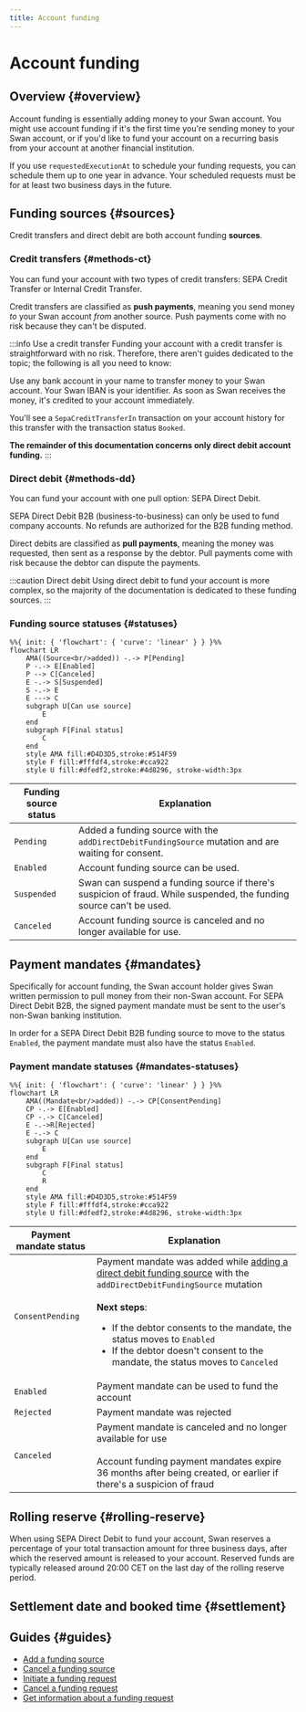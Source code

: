 ```yaml
---
title: Account funding
---
```


# Account funding

## Overview {#overview}

Account funding is essentially adding money to your Swan account.
You might use account funding if it's the first time you're sending money to your Swan account, or if you'd like to fund your account on a recurring basis from your account at another financial institution.

If you use `requestedExecutionAt` to schedule your funding requests, you can schedule them up to one year in advance.
Your scheduled requests must be for at least two business days in the future.


## Funding sources {#sources}


<AccountFundingDefinition />

Credit transfers and direct debit are both account funding **sources**.

### Credit transfers {#methods-ct}

You can fund your account with two types of credit transfers: SEPA Credit Transfer or Internal Credit Transfer.

Credit transfers are classified as **push payments**, meaning you send money *to* your Swan account *from* another source.
Push payments come with no risk because they can't be disputed.

:::info Use a credit transfer
Funding your account with a credit transfer is straightforward with no risk.
Therefore, there aren't guides dedicated to the topic; the following is all you need to know:

Use any bank account in your name to transfer money to your Swan account.
Your Swan IBAN is your identifier.
As soon as Swan receives the money, it's credited to your account immediately.

You'll see a `SepaCreditTransferIn` transaction on your account history for this transfer with the transaction status `Booked`.

**The remainder of this documentation concerns only direct debit account funding.**
:::

### Direct debit {#methods-dd}

You can fund your account with one pull option: SEPA Direct Debit.

SEPA Direct Debit B2B (business-to-business) can only be used to fund company accounts.
No refunds are authorized for the B2B funding method.

Direct debits are classified as **pull payments**, meaning the money was requested, then sent as a response by the debtor.
Pull payments come with risk because the debtor can dispute the payments.

:::caution Direct debit
Using direct debit to fund your account is more complex, so the majority of the documentation is dedicated to these funding sources.
:::

### Funding source statuses {#statuses}

```mermaid
%%{ init: { 'flowchart': { 'curve': 'linear' } } }%%
flowchart LR
    AMA((Source<br/>added)) -.-> P[Pending]
    P -.-> E[Enabled]
    P --> C[Canceled]
    E -.-> S[Suspended]
    S -.-> E
    E ---> C
    subgraph U[Can use source]
        E
    end
    subgraph F[Final status]
        C
    end
    style AMA fill:#D4D3D5,stroke:#514F59
    style F fill:#fffdf4,stroke:#cca922
    style U fill:#dfedf2,stroke:#4d8296, stroke-width:3px
```

| Funding source status | Explanation |
|---|---|
| `Pending` | Added a funding source with the `addDirectDebitFundingSource` mutation and are waiting for consent. |
| `Enabled` | Account funding source can be used. |
| `Suspended` | Swan can suspend a funding source if there's suspicion of fraud. While suspended, the funding source can't be used. |
| `Canceled` | Account funding source is canceled and no longer available for use. |

## Payment mandates {#mandates}


> <PaymentMandateDefinition />

Specifically for account funding, the Swan account holder gives Swan written permission to pull money from their non-Swan account.
For SEPA Direct Debit B2B, the signed payment mandate must be sent to the user's non-Swan banking institution.

In order for a SEPA Direct Debit B2B funding source to move to the status `Enabled`, the payment mandate must also have the status `Enabled`.

### Payment mandate statuses {#mandates-statuses}

```mermaid
%%{ init: { 'flowchart': { 'curve': 'linear' } } }%%
flowchart LR
    AMA((Mandate<br/>added)) -.-> CP[ConsentPending]
    CP -.-> E[Enabled]
    CP -.-> C[Canceled]
    E -.->R[Rejected]
    E -.-> C
    subgraph U[Can use source]
        E
    end
    subgraph F[Final status]
        C
        R
    end
    style AMA fill:#D4D3D5,stroke:#514F59
    style F fill:#fffdf4,stroke:#cca922
    style U fill:#dfedf2,stroke:#4d8296, stroke-width:3px
```

| Payment mandate status | Explanation |
|---|---|
| `ConsentPending` | Payment mandate was added while [adding a direct debit funding source](./guide-add-source.mdx) with the `addDirectDebitFundingSource` mutation<br/><br/>**Next steps**: <ul><li>If the debtor consents to the mandate, the status moves to `Enabled`</li><li>If the debtor doesn't consent to the mandate, the status moves to `Canceled`</li></ul> |
| `Enabled` | Payment mandate can be used to fund the account |
| `Rejected` | Payment mandate was rejected |
| `Canceled` | Payment mandate is canceled and no longer available for use<br/><br/>Account funding payment mandates expire 36 months after being created, or earlier if there's a suspicion of fraud |

## Rolling reserve {#rolling-reserve}

When using SEPA Direct Debit to fund your account, Swan reserves a percentage of your total transaction amount for three business days, after which the reserved amount is released to your account.
Reserved funds are typically released around 20:00 CET on the last day of the rolling reserve period.


<RollingReserveDefinition />

## Settlement date and booked time {#settlement}


<SddBookedTime />


<DayTimeStandard />

## Guides {#guides}

- [Add a funding source](./guide-add-source.mdx)
- [Cancel a funding source](./guide-cancel-source.mdx)
- [Initiate a funding request](./guide-initiate-request.mdx)
- [Cancel a funding request](./guide-cancel-request.mdx)
- [Get information about a funding request](./guide-get-info.mdx)